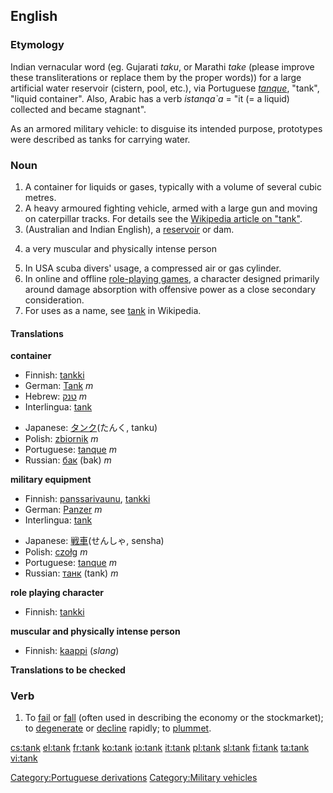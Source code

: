 ==English==

===Etymology===
Indian vernacular word (eg. Gujarati ''taku'', or Marathi ''take'' (please improve these transliterations or replace them by the proper words)) for a large artificial water reservoir (cistern, pool, etc.), via Portuguese ''[[tanque]]'', "tank", "liquid container". Also, Arabic has a verb ''istanqa`a'' = "it (= a liquid) collected and became stagnant".

As an armored military vehicle: to disguise its intended purpose, prototypes were described as tanks for carrying water.

===Noun===
{{en-noun}}
# A container for liquids or gases, typically with a volume of several cubic metres.
# A heavy armoured fighting vehicle, armed with a large gun and moving on caterpillar tracks. For details see the [[w:tank|Wikipedia article on "tank"]].
# (Australian and Indian English), a [[reservoir]] or dam.
# {{slang}} a very muscular and physically intense person
# In USA scuba divers' usage, a compressed air or gas cylinder.
# In online and offline [[role-playing game]]s, a character designed primarily around damage absorption with offensive power as a close secondary consideration.
# For uses as a name, see [[w:Tank|tank]] in Wikipedia.

====Translations====
'''container'''
{{top}}
*Finnish: [[tankki]]
*German: [[Tank]] ''m''
*Hebrew: [[טנק]] ''m''
*Interlingua: [[tank]]
{{mid}}
*Japanese: [[タンク]](たんく, tanku)
*Polish: [[zbiornik]] ''m''
*Portuguese: [[tanque]] ''m''
*Russian: [[бак]] (bak) ''m''
{{bottom}}

'''military equipment'''
{{top}}
*Finnish: [[panssarivaunu]], [[tankki]]
*German: [[Panzer]] ''m''
*Interlingua: [[tank]]
{{mid}}
*Japanese: [[戦車]](せんしゃ, sensha)
*Polish: [[czołg]] ''m''
*Portuguese: [[tanque]] ''m''
*Russian: [[танк]] (tank) ''m''
{{bottom}}

'''role playing character'''
{{top}}
*Finnish: [[tankki]]
{{bottom}}

'''muscular and physically intense person'''
{{top}}
*Finnish: [[kaappi]] (''slang'')
{{bottom}}

'''Translations to be checked'''

===Verb===
{{en-verb}}

#To [[fail]] or [[fall]] (often used in describing the economy or the stockmarket); to [[degenerate]] or [[decline]] rapidly; to [[plummet]].

[[Category:Portuguese derivations]]
[[Category:Military vehicles]]

[[cs:tank]]
[[el:tank]]
[[fr:tank]]
[[ko:tank]]
[[io:tank]]
[[it:tank]]
[[pl:tank]]
[[sl:tank]]
[[fi:tank]]
[[ta:tank]]
[[vi:tank]]